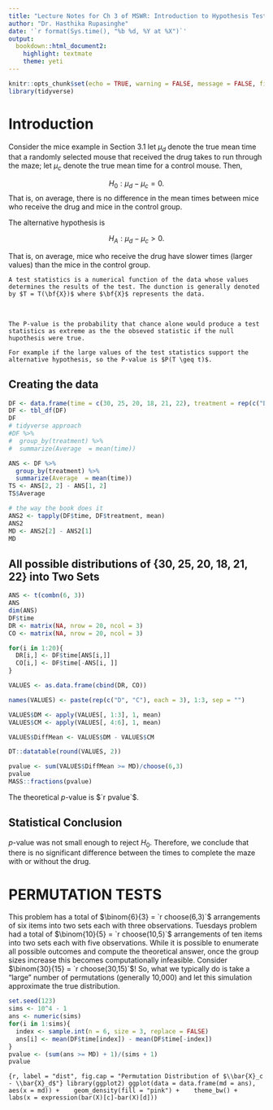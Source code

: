 ```yaml
---
title: "Lecture Notes for Ch 3 of MSWR: Introduction to Hypothesis Testing: Permutation Tests"
author: "Dr. Hasthika Rupasinghe"
date: '`r format(Sys.time(), "%b %d, %Y at %X")`'
output:
  bookdown::html_document2:
    highlight: textmate
    theme: yeti
---
```



```r
knitr::opts_chunk$set(echo = TRUE, warning = FALSE, message = FALSE, fig.align = "center", comment = NA)
library(tidyverse)
```

# Introduction

Consider the mice example in Section 3.1 let $\mu_d$ denote the true mean time that a randomly selected mouse that received the drug takes to run through the maze; let $\mu_c$ denote the true mean time for a control mouse.  Then,

$$H_0:\mu_d - \mu_c = 0.$$
That is, on average, there is no difference in the mean times between mice who receive the drug and mice in the control group.

The alternative hypothesis is 

$$H_A: \mu_d - \mu_c > 0.$$

That is, on average, mice who receive the drug have slower times (larger values) than the mice in the control group.

```definition
A test statistics is a numerical function of the data whose values determines the results of the test. The dunction is generally denoted by $T = T(\bf{X})$ where $\bf{X}$ represents the data.
```

&nbsp;

```definition
The P-value is the probability that chance alone would produce a test statistics as extreme as the the obseved statistic if the null hupothesis were true.

For example if the large values of the test statistics support the alternative hypothesis, so the P-value is $P(T \geq t)$.
```






## Creating the data

```r
DF <- data.frame(time = c(30, 25, 20, 18, 21, 22), treatment = rep(c("Drug", "Control"), each = 3))
DF <- tbl_df(DF)
DF
# tidyverse approach
#DF %>% 
#  group_by(treatment) %>% 
#  summarize(Average  = mean(time))

ANS <- DF %>% 
  group_by(treatment) %>% 
  summarize(Average  = mean(time))
TS <- ANS[2, 2] - ANS[1, 2]
TS$Average

# the way the book does it
ANS2 <- tapply(DF$time, DF$treatment, mean)
ANS2
MD <- ANS2[2] - ANS2[1]
MD
```


## All possible distributions of {30, 25, 20, 18, 21, 22} into Two Sets

```r
ANS <- t(combn(6, 3))
ANS
dim(ANS)
DF$time
DR <- matrix(NA, nrow = 20, ncol = 3)
CO <- matrix(NA, nrow = 20, ncol = 3)

for(i in 1:20){
  DR[i,] <- DF$time[ANS[i,]] 
  CO[i,] <- DF$time[-ANS[i, ]]
}

VALUES <- as.data.frame(cbind(DR, CO))

names(VALUES) <- paste(rep(c("D", "C"), each = 3), 1:3, sep = "")

VALUES$DM <- apply(VALUES[, 1:3], 1, mean)
VALUES$CM <- apply(VALUES[, 4:6], 1, mean)

VALUES$DiffMean <- VALUES$DM - VALUES$CM

DT::datatable(round(VALUES, 2))
```

```r
pvalue <- sum(VALUES$DiffMean >= MD)/choose(6,3)
pvalue
MASS::fractions(pvalue)
```

The theoretical _p_-value is $`r pvalue`$.

## Statistical Conclusion

_p_-value was not small enough to reject $H_0$. Therefore, we conclude that there is no significant difference between the times to complete the maze with or without the drug.

# PERMUTATION TESTS

This problem has a total of $\binom{6}{3} = `r choose(6,3)`$ arrangements of six items into two sets each with three observations.  Tuesdays problem had a total of $\binom{10}{5} = `r choose(10,5)`$ arrangements of ten items into two sets each with five observations.  While it is possible to enumerate all possible outcomes and compute the theoretical answer, once the group sizes increase this becomes computationally infeasible.  Consider $\binom{30}{15} = `r choose(30,15)`$! So, what we typically do is take a "large" number of permutations (generally 10,000) and let this simulation approximate the true distribution.  

```r
set.seed(123)
sims <- 10^4 - 1 
ans <- numeric(sims)
for(i in 1:sims){
  index <- sample.int(n = 6, size = 3, replace = FALSE)
  ans[i] <- mean(DF$time[index]) - mean(DF$time[-index])
}
pvalue <- (sum(ans >= MD) + 1)/(sims + 1)
pvalue
```

```{r, label = "dist", fig.cap = "Permutation Distribution of $\\bar{X}_c - \\bar{X}_d$"}
library(ggplot2)
ggplot(data = data.frame(md = ans), aes(x = md)) + 
  geom_density(fill = "pink") + 
  theme_bw() + 
  labs(x = expression(bar(X)[c]-bar(X)[d]))
```




